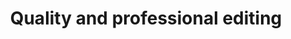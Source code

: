 ---
title: "Quality and professional editing"
sub_title: "Fully <span>100%</span> quality <span>editing</span>"
details: "Optimize your impact this holiday season with an AI-driven multi-channel marketing strategy. 
Get the tips and tricks."
image: "/assets/imgs/about/video-editor/img-r-11.png"
action_btn:
  enable: true
  label: "Start editing Now"
  link: "#"
features:
  - "No credit card required"
  - "14 days free trial"
---
